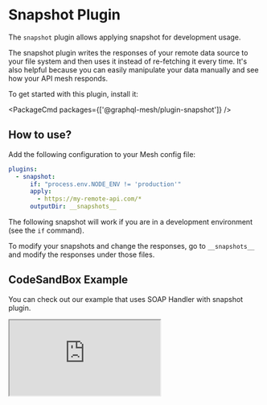 
# Snapshot Plugin

The `snapshot` plugin allows applying snapshot for development usage.

The snapshot plugin writes the responses of your remote data source to your file system and then
uses it instead of re-fetching it every time. It's also helpful because you can easily manipulate
your data manually and see how your API mesh responds.

To get started with this plugin, install it:

<PackageCmd packages={['@graphql-mesh/plugin-snapshot']} />

## How to use?

Add the following configuration to your Mesh config file:

```yaml filename=".meshrc.yaml"
plugins:
  - snapshot:
      if: "process.env.NODE_ENV != 'production'"
      apply:
        - https://my-remote-api.com/*
      outputDir: __snapshots__
```

The following snapshot will work if you are in a development environment (see the `if` command).

To modify your snapshots and change the responses, go to `__snapshots__` and modify the responses
under those files.

## CodeSandBox Example

You can check out our example that uses SOAP Handler with snapshot plugin.

<iframe
  src="https://codesandbox.io/embed/github/Urigo/graphql-mesh/tree/master/examples/soap-country-info?fontsize=14&hidenavigation=1&theme=dark&module=%2F.meshrc.yml"
  className="mt-6 w-full h-[500px] rounded-md"
  title="country-info-example"
  allow="geolocation; microphone; camera; midi; vr; accelerometer; gyroscope; payment; ambient-light-sensor; encrypted-media; usb"
  sandbox="allow-modals allow-forms allow-popups allow-scripts allow-same-origin"
/>

## Config API Reference


<API />
